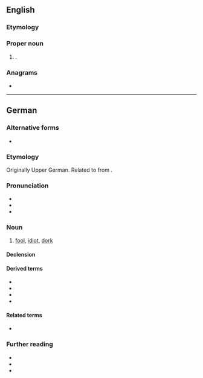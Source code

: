 ==English==

===Etymology===
{{rfe|en}}

===Proper noun===
{{en-proper noun|s}}

# {{surname|en}}.

===Anagrams===
* {{anagrams|en|a=depp|dppe}}

----

==German==

===Alternative forms===
* {{alt|de|D*pp||censored}}

===Etymology===
Originally Upper German. Related to {{m|de|täppisch||clumsy}} from {{m|de|Tappe||paw}}.

===Pronunciation===
* {{IPA|de|/dɛp/}}
* {{audio|de|De-Depp.ogg|Audio}}
* {{rhymes|de|ɛp|s=1}}

===Noun===
{{de-noun|((<m.weak>,<m,s,en>))|f=in}}

# {{lb|de|pejorative}} [[fool]], [[idiot]], [[dork]] {{gloss|quirky, silly and/or stupid, socially inept person, or one who is out of touch with contemporary trends}}
#: {{uxi|de|Ich komme nicht mit weil er ein '''Depp''' ist!|I'm not coming along because he’s a '''dork'''!}}

====Declension====
{{de-ndecl|((<m.weak>,<m,s,en>))}}

====Derived terms====
* {{l|de|Deppenapostroph||greengrocer’s apostrophe}}
* {{l|de|Deppenleerzeichen}}
* {{l|de|deppert}}
* {{l|de|Dummdepp}}

====Related terms====
* {{l|de|täppisch}}

===Further reading===
* {{pedia|lang=de}}
* {{R:Duden}}
* {{R:DWDS}}

{{c|de|People}}